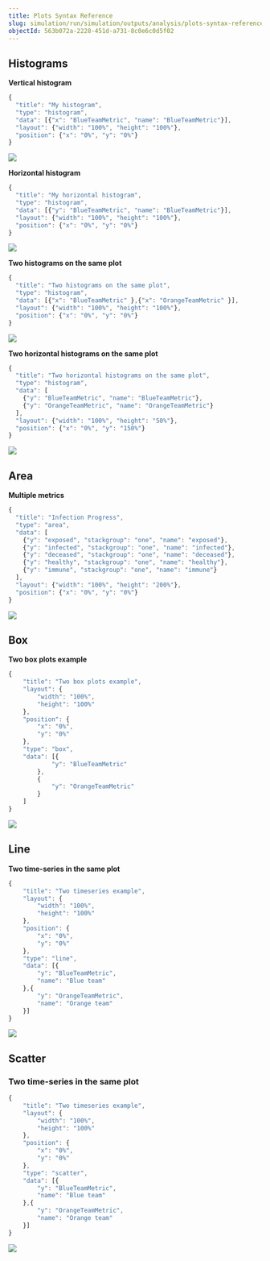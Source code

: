 ```yaml
---
title: Plots Syntax Reference
slug: simulation/run/simulation/outputs/analysis/plots-syntax-reference
objectId: 563b072a-2228-451d-a731-8c0e6c0d5f02
---
```


## Histograms

**Vertical histogram**

<Tabs>
<Tab title="Code" >

```javascript
{
  "title": "My histogram",
  "type": "histogram",
  "data": [{"x": "BlueTeamMetric", "name": "BlueTeamMetric"}],
  "layout": {"width": "100%", "height": "100%"},
  "position": {"x": "0%", "y": "0%"}
}
```

</Tab>

<TextTab title="Modal configuration" >

![](https://cdn-us1.hash.ai/site/docs/screenshot-2021-03-11-at-18.27.36.png)

</TextTab>
</Tabs>

**Horizontal histogram**

<Tabs>
<Tab title="Code" >

```javascript
{
  "title": "My horizontal histogram",
  "type": "histogram",
  "data": [{"y": "BlueTeamMetric", "name": "BlueTeamMetric"}],
  "layout": {"width": "100%", "height": "100%"},
  "position": {"x": "0%", "y": "0%"}
}
```

</Tab>

<TextTab title="Modal configuration" >

![](https://cdn-us1.hash.ai/site/docs/screenshot-2021-03-11-at-18.30.43.png)

</TextTab>
</Tabs>

**Two histograms on the same plot**

<Tabs>
<Tab title="Code" >

```javascript
{
  "title": "Two histograms on the same plot",
  "type": "histogram",
  "data": [{"x": "BlueTeamMetric" },{"x": "OrangeTeamMetric" }],
  "layout": {"width": "100%", "height": "100%"},
  "position": {"x": "0%", "y": "0%"}
}
```

</Tab>

<TextTab title="Modal configuration" >

![](https://cdn-us1.hash.ai/site/docs/screenshot-2021-03-11-at-18.36.34.png)

</TextTab>
</Tabs>

**Two horizontal histograms on the same plot**

<Tabs>
<Tab title="Code" >

```javascript
{
  "title": "Two horizontal histograms on the same plot",
  "type": "histogram",
  "data": [
    {"y": "BlueTeamMetric", "name": "BlueTeamMetric"},
    {"y": "OrangeTeamMetric", "name": "OrangeTeamMetric"}
  ],
  "layout": {"width": "100%", "height": "50%"},
  "position": {"x": "0%", "y": "150%"}
}
```

</Tab>

<TextTab title="Modal configuration" >

![](https://cdn-us1.hash.ai/site/docs/screenshot-2021-03-11-at-18.37.23.png)

</TextTab>
</Tabs>

## Area

**Multiple metrics**

<Tabs>
<Tab title="Code" >

```javascript
{
  "title": "Infection Progress",
  "type": "area",
  "data": [
    {"y": "exposed", "stackgroup": "one", "name": "exposed"},
    {"y": "infected", "stackgroup": "one", "name": "infected"},
    {"y": "deceased", "stackgroup": "one", "name": "deceased"},
    {"y": "healthy", "stackgroup": "one", "name": "healthy"},
    {"y": "immune", "stackgroup": "one", "name": "immune"}
  ],
  "layout": {"width": "100%", "height": "200%"},
  "position": {"x": "0%", "y": "0%"}
}
```

</Tab>

<TextTab title="Modal configuration" >

![](https://cdn-us1.hash.ai/site/docs/screenshot-2021-03-11-at-17.53.05.png)

</TextTab>
</Tabs>

## Box

**Two box plots example**

<Tabs>
<Tab title="Code" >

```javascript
{
    "title": "Two box plots example",
    "layout": {
        "width": "100%",
        "height": "100%"
    },
    "position": {
        "x": "0%",
        "y": "0%"
    },
    "type": "box",
    "data": [{
            "y": "BlueTeamMetric"
        },
        {
            "y": "OrangeTeamMetric"
        }
    ]
}
```

</Tab>

<TextTab title="Modal configuration" >

![](https://cdn-us1.hash.ai/site/docs/screenshot-2021-03-11-at-18.25.23.png)

</TextTab>
</Tabs>

## Line

**Two time-series in the same plot**

<Tabs>
<Tab title="Code" >

```javascript
{
    "title": "Two timeseries example",
    "layout": {
        "width": "100%",
        "height": "100%"
    },
    "position": {
        "x": "0%",
        "y": "0%"
    },
    "type": "line",
    "data": [{
        "y": "BlueTeamMetric",
        "name": "Blue team"
    },{
        "y": "OrangeTeamMetric",
        "name": "Orange team"
    }]
}
```

</Tab>

<TextTab title="Modal configuration" >

![](https://cdn-us1.hash.ai/site/docs/screenshot-2021-03-11-at-15.27.25.png)

</TextTab>
</Tabs>

## Scatter

### Two time-series in the same plot

<Tabs>
<Tab title="Code" >

```javascript
{
    "title": "Two timeseries example",
    "layout": {
        "width": "100%",
        "height": "100%"
    },
    "position": {
        "x": "0%",
        "y": "0%"
    },
    "type": "scatter",
    "data": [{
        "y": "BlueTeamMetric",
        "name": "Blue team"
    },{
        "y": "OrangeTeamMetric",
        "name": "Orange team"
    }]
}
```

</Tab>

<TextTab title="Modal configuration" >

![](https://cdn-us1.hash.ai/site/docs/screenshot-2021-03-11-at-15.15.03.png)

</TextTab>
</Tabs>
